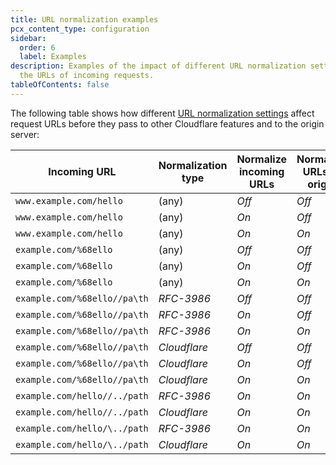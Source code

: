 ```yaml
---
title: URL normalization examples
pcx_content_type: configuration
sidebar:
  order: 6
  label: Examples
description: Examples of the impact of different URL normalization settings in
  the URLs of incoming requests.
tableOfContents: false
---
```


The following table shows how different [URL normalization settings](/rules/normalization/settings/) affect request URLs before they pass to other Cloudflare features and to the origin server:

| Incoming URL                 | Normalization type | Normalize incoming URLs | Normalize URLs to origin | URL at Cloudflare's network    | URL passed to origin server    |
| ---------------------------- | ------------------ | ----------------------- | ------------------------ | ------------------------------ | ------------------------------ |
| `www.example.com/hello`      | (any)              | _Off_                   | _Off_                    | `www.example.com/hello`        | `www.example.com/hello`        |
| `www.example.com/hello`      | (any)              | _On_                    | _Off_                    | `www.example.com/hello`        | `www.example.com/hello`        |
| `www.example.com/hello`      | (any)              | _On_                    | _On_                     | `www.example.com/hello`        | `www.example.com/hello`        |
| `example.com/%68ello`        | (any)              | _Off_                   | _Off_                    | `example.com/%68ello`          | `example.com/%68ello`          |
| `example.com/%68ello`        | (any)              | _On_                    | _Off_                    | `example.com/hello`            | `example.com/%68ello`          |
| `example.com/%68ello`        | (any)              | _On_                    | _On_                     | `example.com/hello`            | `example.com/hello`            |
| `example.com/%68ello//pa\th` | _RFC-3986_         | _Off_                   | _Off_                    | `example.com/%68ello//pa\th`   | `example.com/%68ello//pa\th`   |
| `example.com/%68ello//pa\th` | _RFC-3986_         | _On_                    | _Off_                    | `example.com/hello//pa%5Cth`   | `example.com/%68ello//pa\th`   |
| `example.com/%68ello//pa\th` | _RFC-3986_         | _On_                    | _On_                     | `example.com/hello//pa%5Cth`   | `example.com/hello//pa%5Cth`   |
| `example.com/%68ello//pa\th` | _Cloudflare_       | _Off_                   | _Off_                    | `example.com/%68ello//pa\th`   | `example.com/%68ello//pa\th`   |
| `example.com/%68ello//pa\th` | _Cloudflare_       | _On_                    | _Off_                    | `example.com/hello/pa/th`      | `example.com/%68ello//pa\th`   |
| `example.com/%68ello//pa\th` | _Cloudflare_       | _On_                    | _On_                     | `example.com/hello/pa/th`      | `example.com/hello/pa/th`      |
| `example.com/hello//../path` | _RFC-3986_         | _On_                    | _On_                     | `example.com/hello/path`       | `example.com/hello/path`       |
| `example.com/hello//../path` | _Cloudflare_       | _On_                    | _On_                     | `example.com/path`             | `example.com/path`             |
| `example.com/hello/\../path` | _RFC-3986_         | _On_                    | _On_                     | `example.com/hello/%5C../path` | `example.com/hello/%5C../path` |
| `example.com/hello/\../path` | _Cloudflare_       | _On_                    | _On_                     | `example.com/path`             | `example.com/path`             |
